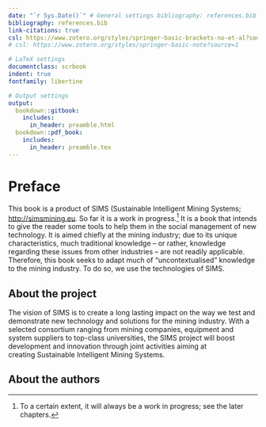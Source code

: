 ```yaml
---
date: "`r Sys.Date()`" # General settings bibliography: references.bib
bibliography: references.bib
link-citations: true
csl: https://www.zotero.org/styles/springer-basic-brackets-no-et-al?source=1
# csl: https://www.zotero.org/styles/springer-basic-note?source=1

# LaTeX settings
documentclass: scrbook
indent: true
fontfamily: libertine

# Output settings
output:
  bookdown::gitbook:
    includes:
      in_header: preamble.html
  bookdown::pdf_book:
    includes:
      in_header: preamble.tex
---
```


# Preface {-}

This book is a product of SIMS (Sustainable Intelligent Mining Systems;
<http://simsmining.eu>. So far it is a work in progress.^[To a certain
extent, it will always be a work in progress; see the later chapters.]
It is a book that intends to give the reader some tools to help them in
the social management of new technology. It is aimed chiefly at the
mining industry; due to its unique characteristics, much traditional
knowledge -- or rather, knowledge regarding these issues from other
industries -- are not readily applicable. Therefore, this book seeks to
adapt much of "uncontextualised" knowledge to the mining industry. To do
so, we use the technologies of SIMS.

## About the project {-}

The vision of SIMS is to create a long lasting impact on the way we test
and demonstrate new technology and solutions for the mining industry.
With a selected consortium ranging from mining companies, equipment and
system suppliers to top-class universities, the SIMS project will boost
development and innovation through joint activities aiming at
creating Sustainable Intelligent Mining Systems.

## About the authors {-}





